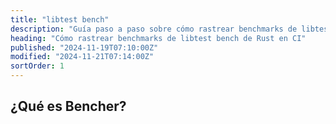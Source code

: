 ```yaml
---
title: "libtest bench"
description: "Guía paso a paso sobre cómo rastrear benchmarks de libtest bench de Rust en CI"
heading: "Cómo rastrear benchmarks de libtest bench de Rust en CI"
published: "2024-11-19T07:10:00Z"
modified: "2024-11-21T07:14:00Z"
sortOrder: 1
---
```



<Intro
  text="cómo hacer benchmarks de código Rust con libtest bench"
  url="/es/learn/benchmarking/rust/libtest-bench/"
  name="libtest bench"
/>

## ¿Qué es Bencher?

<BencherIntro />

<Steps
  adapter="rust_bench"
  url="/es/docs/explanation/adapters/#-rust-bench"
/>

<RustBench />

<br />

<CallToAction lang={Language.es} />